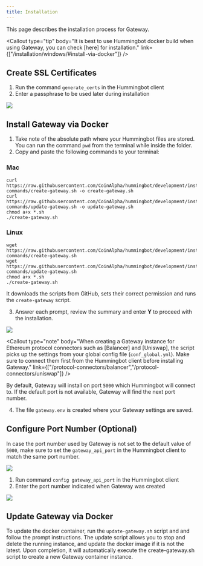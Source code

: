 ```yaml
---
title: Installation
---
```



This page describes the installation process for Gateway.

<Callout type="tip" body="It is best to use Hummingbot docker build when using Gateway, you can check [here] for installation." link={["/installation/windows/#install-via-docker"]} />

## Create SSL Certificates

1. Run the command `generate_certs` in the Hummingbot client
2. Enter a passphrase to be used later during installation

![](img/generate-certs.gif)

<Callout type="note" body="It is recommended not to use the same password as the Hummingbot instance." />

## Install Gateway via Docker

1. Take note of the absolute path where your Hummingbot files are stored. You can run the command `pwd` from the terminal while inside the folder.
2. Copy and paste the following commands to your terminal:

### Mac

```Mac
curl https://raw.githubusercontent.com/CoinAlpha/hummingbot/development/installation/docker-commands/create-gateway.sh -o create-gateway.sh
curl https://raw.githubusercontent.com/CoinAlpha/hummingbot/development/installation/docker-commands/update-gateway.sh -o update-gateway.sh
chmod a+x *.sh
./create-gateway.sh
```

### Linux

```Linux
wget https://raw.githubusercontent.com/CoinAlpha/hummingbot/development/installation/docker-commands/create-gateway.sh
wget https://raw.githubusercontent.com/CoinAlpha/hummingbot/development/installation/docker-commands/update-gateway.sh
chmod a+x *.sh
./create-gateway.sh
```

It downloads the scripts from GitHub, sets their correct permission and runs the `create-gateway` script.

3. Answer each prompt, review the summary and enter **Y** to proceed with the installation.

![](img/create-gateway.gif)

<Callout type="note" body="When creating a Gateway instance for Ethereum protocol connectors such as [Balancer] and [Uniswap], the script picks up the settings from your global config file (`conf_global.yml`). Make sure to connect them first from the Hummingbot client before installing Gateway." link={["/protocol-connectors/balancer","/protocol-connectors/uniswap"]} />

By default, Gateway will install on port `5000` which Hummingbot will connect to. If the default port is not available, Gateway will find the next port number.

4. The file `gateway.env` is created where your Gateway settings are saved.

## Configure Port Number (Optional)

In case the port number used by Gateway is not set to the default value of `5000`, make sure to set the `gateway_api_port` in the Hummingbot client to match the same port number.

![](img/gateway-port-5001.png)

1. Run command `config gateway_api_port` in the Hummingbot client
2. Enter the port number indicated when Gateway was created

![](img/config-gateway-api-port.gif)

## Update Gateway via Docker

To update the docker container, run the `update-gateway.sh` script and and follow the prompt instructions. The update script allows you to stop and delete the running instance, and update the docker image if it is not the latest. Upon completion, it will automatically execute the create-gateway.sh script to create a new Gateway container instance.
